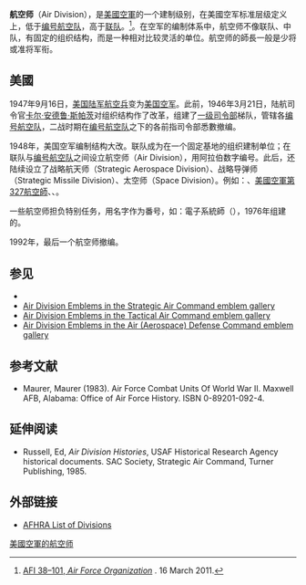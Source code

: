 {{about|美國空軍的師|各國航空軍兵種的師級部隊|航空師}}
'''航空师'''（Air Division），是[[美國空軍|美國空軍]]的一个建制级别，在美國空军标准层级定义上，低于[[编号航空队|编号航空队]]，高于[[聯隊_(軍事航空)|联队]]。<ref name="afi38-101">[http://www.e-publishing.af.mil/shared/media/epubs/AFI38-101.pdf AFI 38–101, ''Air Force Organization''] {{webarchive|url=https://web.archive.org/web/20120313053458/http://www.e-publishing.af.mil/shared/media/epubs/AFI38-101.pdf |date=2012-03-13 }}. 16 March 2011.</ref>。在空军的编制体系中，航空师不像联队、中队，有固定的组织结构，而是一种相对比较灵活的单位。航空师的師長一般是少将或准将军衔。

==美國==
1947年9月16日，[[美国陆军航空兵|美国陆军航空兵]]变为[[美国空军|美国空军]]。此前，1946年3月21日，陆航司令官[[卡尔·安德鲁·斯帕茨|卡尔·安德鲁·斯帕茨]]对组织结构作了改革，组建了[[美国空军一级司令部列表|一级司令部]]梯队，管辖各[[编号航空队|编号航空队]]，二战时期在[[编号航空队|编号航空队]]之下的各前指司令部悉數撤编。

1948年，美国空军编制结构大改。联队成为在一个固定基地的组织建制单位；在联队与[[编号航空队|编号航空队]]之间设立航空师（Air Division），用阿拉伯数字编号。此后，还陆续设立了战略航天师（Strategic Aerospace Division）、战略导弹师（Strategic Missile Division）、太空师（Space Division）。例如：{{tsl|en|2nd Air Division|美國空軍第2航空師|第2航空師}}、[[美國空軍第327航空師|美國空軍第327航空師]]、{{tsl|en|7th Air Division|美國空軍第7航空師|第7航空師}}、{{tsl|en|1st Strategic Aerospace Division|美國空軍第1戰略航天師|第1戰略航天師}}。

一些航空师担负特别任务，用名字作为番号，如：電子系統師（{{lang|en|Electronic Systems Division}}），1976年组建的{{tsl|en|Air Forces Panama|巴拿馬航空隊|南方航空师}}。 
 
1992年，最后一个航空师撤编。

==参见==
{{Portal box|美國軍事|軍事航空|image1=United States Department of Defense Seal.svg|image2=F16_drawing.svg}}
*{{Link-en|美國空軍航空師列表|List of United States Air Force air divisions}}
* [http://commons.wikimedia.org/wiki/Strategic_Air_Command_Emblems#Divisions  Air Division Emblems in the Strategic Air Command emblem gallery] {{Wayback|url=http://commons.wikimedia.org/wiki/Strategic_Air_Command_Emblems#Divisions |date=20210206090123 }}
* [http://commons.wikimedia.org/wiki/Tactical_Air_Command_Emblems#Divisions Air Division Emblems in the Tactical Air Command emblem gallery] {{Wayback|url=http://commons.wikimedia.org/wiki/Tactical_Air_Command_Emblems#Divisions |date=20121108072545 }}
* [http://commons.wikimedia.org/wiki/Aerospace_Defense_Command_Emblems#Divisions Air Division Emblems in the Air (Aerospace) Defense Command emblem gallery] {{Wayback|url=http://commons.wikimedia.org/wiki/Aerospace_Defense_Command_Emblems#Divisions |date=20210225021858 }}

==参考文献==
<references/>
* Maurer, Maurer (1983). Air Force Combat Units Of World War II. Maxwell AFB, Alabama: Office of Air Force History. ISBN 0-89201-092-4.
{{Air Force Historical Research Agency}}

==延伸阅读==
*Russell, Ed, ''Air Division Histories'', USAF Historical Research Agency historical documents. SAC Society, Strategic Air Command, Turner Publishing, 1985.

==外部链接==
* [https://web.archive.org/web/20100126074031/http://www.afhra.af.mil/organizationalrecords/airdivisions.asp AFHRA List of Divisions]
{{美國空军导航贴}}
[[Category:美國空軍的航空师|]]